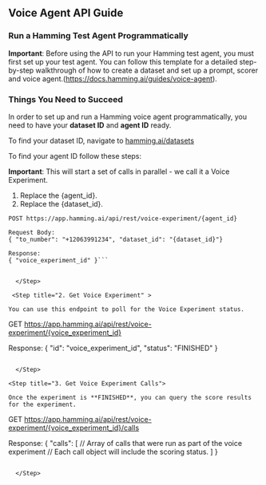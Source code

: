 ## Voice Agent API Guide

### Run a Hamming Test Agent Programmatically


<Warning>

**Important**: Before using the API to run your Hamming test agent, you must first set up your test agent. You can follow this template for a detailed step-by-step walkthrough of how to create a dataset and set up a prompt, scorer and voice agent.(https://docs.hamming.ai/guides/voice-agent).

</Warning>

### Things You Need to Succeed

In order to set up and run a Hamming voice agent programmatically, you need to have your **dataset ID** and **agent ID** ready.


<Accordion icon="message-bot" title="Finding your Dataset ID">

To find your dataset ID, navigate to [hamming.ai/datasets](https://app.hamming.ai/datasets?page=1)

</Accordion>


<Accordion icon="message-bot" title="Finding your Agent ID">

To find your agent ID follow these steps: 

</Accordion>



<Steps>

<Step title= "1. Start Agent Test Run">


<Tip>

**Important**: This will start a set of calls in parallel - we call it a Voice Experiment.

</Tip>

1. Replace the {agent_id}.
2. Replace the {dataset_id}.

```
POST https://app.hamming.ai/api/rest/voice-experiment/{agent_id}

Request Body:
{ "to_number": "+12063991234", "dataset_id": "{dataset_id}"}

Response:
{ "voice_experiment_id" }```


  </Step>

 <Step title="2. Get Voice Experiment" >

You can use this endpoint to poll for the Voice Experiment status.

```
GET https://app.hamming.ai/api/rest/voice-experiment/{voice_experiment_id}

Response:
{ "id": "voice_experiment_id", "status": "FINISHED" }
```

  </Step>

<Step title="3. Get Voice Experiment Calls">

Once the experiment is **FINISHED**, you can query the score results for the experiment.

```
GET https://app.hamming.ai/api/rest/voice-experiment/{voice_experiment_id}/calls

Response:
{
    "calls": [
       // Array of calls that were run as part of the voice experiment
       // Each call object will include the scoring status.
    ]
}
```

  </Step>



